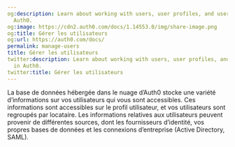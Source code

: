 ```yaml
---
og:description: Learn about working with users, user profiles, and user metadata in
  Auth0.
og:image: https://cdn2.auth0.com/docs/1.14553.0/img/share-image.png
og:title: Gérer les utilisateurs
og:url: https://auth0.com/docs/
permalink: manage-users
title: Gérer les utilisateurs
twitter:description: Learn about working with users, user profiles, and user metadata
  in Auth0.
twitter:title: Gérer les utilisateurs
---
```


La base de données hébergée dans le nuage d’Auth0 stocke une variété d’informations sur vos utilisateurs qui vous sont accessibles. Ces informations sont accessibles sur le profil utilisateur, et vos utilisateurs sont regroupés par locataire. Les informations relatives aux utilisateurs peuvent provenir de différentes sources, dont les fournisseurs d’identité, vos propres bases de données et les connexions d’entreprise (Active Directory, SAML).